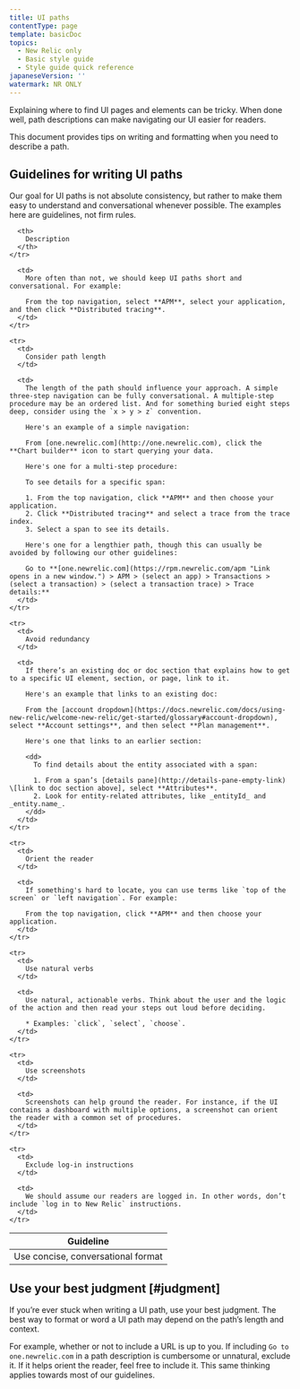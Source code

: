 ```yaml
---
title: UI paths
contentType: page
template: basicDoc
topics:
  - New Relic only
  - Basic style guide
  - Style guide quick reference
japaneseVersion: ''
watermark: NR ONLY
---
```


Explaining where to find UI pages and elements can be tricky. When done well, path descriptions can make navigating our UI easier for readers.

This document provides tips on writing and formatting when you need to describe a path.

## Guidelines for writing UI paths

Our goal for UI paths is not absolute consistency, but rather to make them easy to understand and conversational whenever possible. The examples here are guidelines, not firm rules.

<Table>
  <thead>
    <tr>
      <th style={{ width: "200px" }}>
        Guideline
      </th>

      <th>
        Description
      </th>
    </tr>
  </thead>

  <tbody>
    <tr>
      <td>
        Use concise, conversational format
      </td>

      <td>
        More often than not, we should keep UI paths short and conversational. For example:

        From the top navigation, select **APM**, select your application, and then click **Distributed tracing**.
      </td>
    </tr>

    <tr>
      <td>
        Consider path length
      </td>

      <td>
        The length of the path should influence your approach. A simple three-step navigation can be fully conversational. A multiple-step procedure may be an ordered list. And for something buried eight steps deep, consider using the `x > y > z` convention.

        Here's an example of a simple navigation:

        From [one.newrelic.com](http://one.newrelic.com), click the **Chart builder** icon to start querying your data.

        Here's one for a multi-step procedure:

        To see details for a specific span:

        1. From the top navigation, click **APM** and then choose your application.
        2. Click **Distributed tracing** and select a trace from the trace index.
        3. Select a span to see its details.

        Here's one for a lengthier path, though this can usually be avoided by following our other guidelines:

        Go to **[one.newrelic.com](https://rpm.newrelic.com/apm "Link opens in a new window.") > APM > (select an app) > Transactions > (select a transaction) > (select a transaction trace) > Trace details:**
      </td>
    </tr>

    <tr>
      <td>
        Avoid redundancy
      </td>

      <td>
        If there’s an existing doc or doc section that explains how to get to a specific UI element, section, or page, link to it.

        Here's an example that links to an existing doc:

        From the [account dropdown](https://docs.newrelic.com/docs/using-new-relic/welcome-new-relic/get-started/glossary#account-dropdown), select **Account settings**, and then select **Plan management**.

        Here's one that links to an earlier section:

        <dd>
          To find details about the entity associated with a span:

          1. From a span’s [details pane](http://details-pane-empty-link) \[link to doc section above], select **Attributes**.
          2. Look for entity-related attributes, like _entityId_ and _entity.name_.
        </dd>
      </td>
    </tr>

    <tr>
      <td>
        Orient the reader
      </td>

      <td>
        If something's hard to locate, you can use terms like `top of the screen` or `left navigation`. For example:

        From the top navigation, click **APM** and then choose your application.
      </td>
    </tr>

    <tr>
      <td>
        Use natural verbs
      </td>

      <td>
        Use natural, actionable verbs. Think about the user and the logic of the action and then read your steps out loud before deciding.

        * Examples: `click`, `select`, `choose`.
      </td>
    </tr>

    <tr>
      <td>
        Use screenshots
      </td>

      <td>
        Screenshots can help ground the reader. For instance, if the UI contains a dashboard with multiple options, a screenshot can orient the reader with a common set of procedures.
      </td>
    </tr>

    <tr>
      <td>
        Exclude log-in instructions
      </td>

      <td>
        We should assume our readers are logged in. In other words, don’t include `log in to New Relic` instructions.
      </td>
    </tr>
  </tbody>
</Table>

## Use your best judgment [#judgment]

If you’re ever stuck when writing a UI path, use your best judgment. The best way to format or word a UI path may depend on the path’s length and context.

For example, whether or not to include a URL is up to you. If including `Go to one.newrelic.com` in a path description is cumbersome or unnatural, exclude it. If it helps orient the reader, feel free to include it. This same thinking applies towards most of our guidelines.
